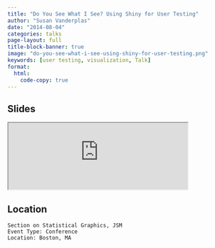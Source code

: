 ```yaml
---
title: "Do You See What I See? Using Shiny for User Testing"
author: "Susan Vanderplas"
date: "2014-08-04"
categories: talks
page-layout: full
title-block-banner: true
image: "do-you-see-what-i-see-using-shiny-for-user-testing.png"
keywords: [user testing, visualization, Talk]
format:
  html:
    code-copy: true
---
```

 
## Slides

<iframe src='https://srvanderplas.github.io/Presentation-Archive/JSM2014/UserTesting/UserTesting.html' height='auto' width='80%'>
                        </iframe>
## Location

    Section on Statistical Graphics, JSM
    Event Type: Conference
    Location: Boston, MA
